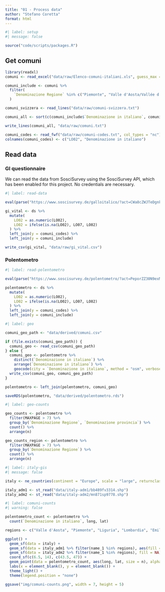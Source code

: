 ```yaml
---
title: "01 - Process data"
author: "Stefano Coretta"
format: html
---
```


```r
#| label: setup
#| message: false

source("code/scripts/packages.R")

```

## Get comuni

```r
library(readxl)
comuni <- read_excel("data/raw/Elenco-comuni-italiani.xls", guess_max = 5000)

comuni_include <- comuni %>%
  filter(
    `Denominazione Regione` %in% c("Piemonte", "Valle d'Aosta/Vallée d'Aoste", "Lombardia", "Trentino-Alto Adige/Südtirol", "Veneto", "Friuli-Venezia Giulia", "Liguria", "Emilia-Romagna")
  )

comuni_svizzera <- read_lines("data/raw/comuni-svizzera.txt")

comuni_all <- sort(c(comuni_include$`Denominazione in italiano`, comuni_svizzera))

write_lines(comuni_all, "data/raw/comuni.txt")

comuni_codes <- read_fwf("data/raw/comuni-codes.txt", col_types = "nc")
colnames(comuni_codes) <- c("LO02", "Denominazione in italiano")
```

## Read data

### GI questionnaire

We can read the data from SosciSurvey using the SosciSurvey API, which has been enabled for this project. No credentials are necessary.

```r
#| label: read-data

eval(parse("https://www.soscisurvey.de/galloitalico/?act=CWa8cZWJTeDgnkrqoOUwLKfL&vQuality&rScript", encoding="UTF-8"))

gi_vital <- ds %>%
  mutate(
    LO02 = as.numeric(LO02),
    LO02 = ifelse(is.na(LO02), LO07, LO02)
  ) %>%
  left_join(y = comuni_codes) %>%
  left_join(y = comuni_include)

write_csv(gi_vital, "data/raw/gi_vital.csv")
```

### Polentometro

```r
#| label: read-polentometro

eval(parse("https://www.soscisurvey.de/polentometro/?act=PeporZZ30N9exMBH054dTnXc&vQuality&rScript", encoding="UTF-8"))

polentometro <- ds %>%
  mutate(
    LO02 = as.numeric(LO02),
    LO02 = ifelse(is.na(LO02), LO07, LO02)
  ) %>%
  left_join(y = comuni_codes) %>%
  left_join(y = comuni_include)
```

```r
#| label: geo

comuni_geo_path <- "data/derived/comuni.csv"

if (file.exists(comuni_geo_path)) {
  comuni_geo <- read_csv(comuni_geo_path)
} else {
  comuni_geo <- polentometro %>%
    distinct(`Denominazione in italiano`) %>%
    arrange(`Denominazione in italiano`) %>%
    geocode(city = `Denominazione in italiano`, method = "osm", verbose = TRUE)
  write_csv(comuni_geo, comuni_geo_path)
}

polentometro <- left_join(polentometro, comuni_geo)

saveRDS(polentometro, "data/derived/polentometro.rds")
```

```r
#| label: geo-counts

geo_counts <- polentometro %>%
  filter(MAXPAGE > 7) %>%
  group_by(`Denominazione Regione`, `Denominazione provincia`) %>%
  count() %>%
  arrange(n)

geo_counts_region <- polentometro %>%
  filter(MAXPAGE > 7) %>%
  group_by(`Denominazione Regione`) %>%
  count() %>%
  arrange(n)
```

```r
#| label: italy-gis
#| message: false

italy <- ne_countries(continent = "Europe", scale = "large", returnclass = "sf")

italy_adm1 <- st_read("data/italy-adm1/bb489fv3314.shp")
italy_adm2 <- st_read("data/italy-adm2/mn871sp9778.shp")
```

```r
#| label: comuni-counts
#| warning: false

polentometro_count <- polentometro %>%
  count(`Denominazione in italiano`, long, lat)

regions <- c("Valle d'Aosta", "Piemonte", "Liguria", "Lombardia", "Emilia-Romagna", "Veneto", "Friuli-Venezia Giulia", "Trentino-Alto Adige", "San Marino")

ggplot() +
  geom_sf(data = italy) +
  geom_sf(data = italy_adm1 %>% filter(name_1 %in% regions), aes(fill = name_1), alpha = 0.3) +
  geom_sf(data = italy_adm2 %>% filter(name_1 %in% regions), fill = NA) +
  coord_sf(c(6.5, 14), c(43.5, 47)) +
  geom_point(data = polentometro_count, aes(long, lat, size = n), alpha = 0.5) +
  labs(x = element_blank(), y = element_blank()) +
  theme_light() +
  theme(legend.position = "none")

ggsave("img/comuni-counts.png", width = 7, height = 5)
```
